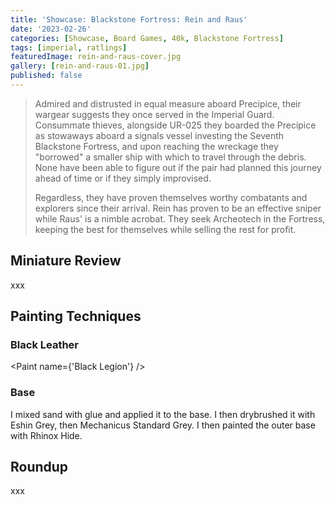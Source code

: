 ```yaml
---
title: 'Showcase: Blackstone Fortress: Rein and Raus'
date: '2023-02-26'
categories: [Showcase, Board Games, 40k, Blackstone Fortress]
tags: [imperial, ratlings]
featuredImage: rein-and-raus-cover.jpg
gallery: [rein-and-raus-01.jpg]
published: false
---
```



> Admired and distrusted in equal measure aboard Precipice, their wargear suggests they once served in the Imperial
> Guard. Consummate thieves, alongside UR-025 they boarded the Precipice as stowaways aboard a signals vessel investing
> the Seventh Blackstone Fortress, and upon reaching the wreckage they "borrowed" a smaller ship with which to travel
> through the debris. None have been able to figure out if the pair had planned this journey ahead of time or if they
> simply improvised.
>
> Regardless, they have proven themselves worthy combatants and explorers since their arrival. Rein has proven to be an
> effective sniper while Raus' is a nimble acrobat. They seek Archeotech in the Fortress, keeping the best for
> themselves while selling the rest for profit.

## Miniature Review

xxx

## Painting Techniques

### Black Leather

<Paint name={'Black Legion'} />

### Base

I mixed sand with glue and applied it to the base. I then drybrushed it with Eshin Grey, then Mechanicus Standard Grey.
I then painted the outer base with Rhinox Hide.

## Roundup

xxx
